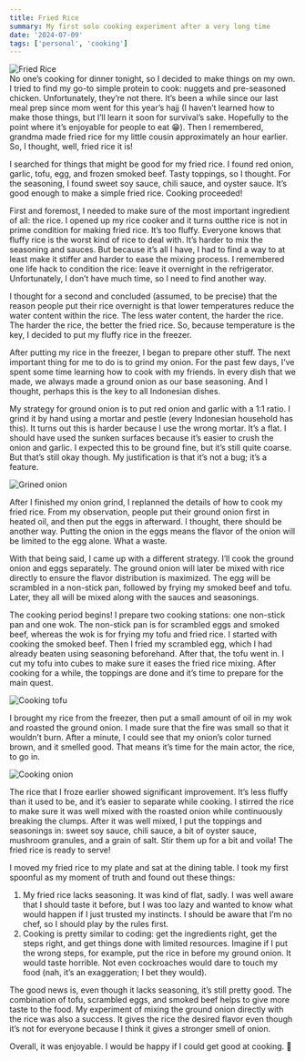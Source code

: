 ```yaml
---
title: Fried Rice
summary: My first solo cooking experiment after a very long time
date: '2024-07-09'
tags: ['personal', 'cooking']
---
```


<div className="border-lg flex w-full items-center justify-center flex-col !space-y-1">
  <img src="/static/images/fried-rice/1.JPG" className="rounded-lg" alt="Fried Rice" />
</div>
No one’s cooking for dinner tonight, so I decided to make things on my own. I tried to find my go-to simple protein to cook: nuggets and pre-seasoned chicken. Unfortunately, they’re not there. It’s been a while since our last meal prep since mom went for this year’s hajj (I haven’t learned how to make those things, but I’ll learn it soon for survival’s sake. Hopefully to the point where it’s enjoyable for people to eat 😁). Then I remembered, grandma made fried rice for my little cousin approximately an hour earlier. So, I thought, well, fried rice it is!

I searched for things that might be good for my fried rice. I found red onion, garlic, tofu, egg, and frozen smoked beef. Tasty toppings, so I thought. For the seasoning, I found sweet soy sauce, chili sauce, and oyster sauce. It’s good enough to make a simple fried rice. Cooking proceeded!

First and foremost, I needed to make sure of the most important ingredient of all: the rice. I opened up my rice cooker and it turns outthe rice is not in prime condition for making fried rice. It’s too fluffy. Everyone knows that fluffy rice is the worst kind of rice to deal with. It’s harder to mix the seasoning and sauces. But because it’s all I have, I had to find a way to at least make it stiffer and harder to ease the mixing process. I remembered one life hack to condition the rice: leave it overnight in the refrigerator. Unfortunately, I don’t have much time, so I need to find another way.

I thought for a second and concluded (assumed, to be precise) that the reason people put their rice overnight is that lower temperatures reduce the water content within the rice. The less water content, the harder the rice. The harder the rice, the better the fried rice. So, because temperature is the key, I decided to put my fluffy rice in the freezer.

After putting my rice in the freezer, I began to prepare other stuff. The next important thing for me to do is to grind my onion. For the past few days, I’ve spent some time learning how to cook with my friends. In every dish that we made, we always made a ground onion as our base seasoning. And I thought, perhaps this is the key to all Indonesian dishes.

My strategy for ground onion is to put red onion and garlic with a 1:1 ratio. I grind it by hand using a mortar and pestle (every Indonesian household has this). It turns out this is harder because I use the wrong mortar. It’s a flat. I should have used the sunken surfaces because it’s easier to crush the onion and garlic. I expected this to be ground fine, but it’s still quite coarse. But that’s still okay though. My justification is that it’s not a bug; it’s a feature.

<div className="border-lg flex w-full items-center justify-center flex-col !space-y-1">
  <img src="/static/images/fried-rice/2.JPG" className="rounded-lg" alt="Grined onion" />
</div>

After I finished my onion grind, I replanned the details of how to cook my fried rice. From my observation, people put their ground onion first in heated oil, and then put the eggs in afterward. I thought, there should be another way. Putting the onion in the eggs means the flavor of the onion will be limited to the egg alone. What a waste.

With that being said, I came up with a different strategy. I’ll cook the ground onion and eggs separately. The ground onion will later be mixed with rice directly to ensure the flavor distribution is maximized. The egg will be scrambled in a non-stick pan, followed by frying my smoked beef and tofu. Later, they all will be mixed along with the sauces and seasonings.

The cooking period begins! I prepare two cooking stations: one non-stick pan and one wok. The non-stick pan is for scrambled eggs and smoked beef, whereas the wok is for frying my tofu and fried rice. I started with cooking the smoked beef. Then I fried my scrambled egg, which I had already beaten using seasoning beforehand. After that, the tofu went in. I cut my tofu into cubes to make sure it eases the fried rice mixing. After cooking for a while, the toppings are done and it’s time to prepare for the main quest.

<div className="border-lg flex w-full items-center justify-center flex-col !space-y-1">
  <img src="/static/images/fried-rice/3.JPG" className="rounded-lg" alt="Cooking tofu" />
</div>

I brought my rice from the freezer, then put a small amount of oil in my wok and roasted the ground onion. I made sure that the fire was small so that it wouldn’t burn. After a minute, I could see that my onion’s color turned brown, and it smelled good. That means it’s time for the main actor, the rice, to go in.

<div className="border-lg flex w-full items-center justify-center flex-col !space-y-1">
  <img src="/static/images/fried-rice/4.JPG" className="rounded-lg" alt="Cooking onion" />
</div>

The rice that I froze earlier showed significant improvement. It’s less fluffy than it used to be, and it’s easier to separate while cooking. I stirred the rice to make sure it was well mixed with the roasted onion while continuously breaking the clumps. After it was well mixed, I put the toppings and seasonings in: sweet soy sauce, chili sauce, a bit of oyster sauce, mushroom granules, and a grain of salt. Stir them up for a bit and voila! The fried rice is ready to serve!

I moved my fried rice to my plate and sat at the dining table. I took my first spoonful as my moment of truth and found out these things:

1.	My fried rice lacks seasoning. It was kind of flat, sadly. I was well aware that I should taste it before, but I was too lazy and wanted to know what would happen if I just trusted my instincts. I should be aware that I’m no chef, so I should play by the rules first.
2.	Cooking is pretty similar to coding: get the ingredients right, get the steps right, and get things done with limited resources. Imagine if I put the wrong steps, for example, put the rice in before my ground onion. It would taste horrible. Not even cockroaches would dare to touch my food (nah, it’s an exaggeration; I bet they would).

The good news is, even though it lacks seasoning, it’s still pretty good. The combination of tofu, scrambled eggs, and smoked beef helps to give more taste to the food. My experiment of mixing the ground onion directly with the rice was also a success. It gives the rice the desired flavor even though it’s not for everyone because I think it gives a stronger smell of onion.

Overall, it was enjoyable. I would be happy if I could get good at cooking. 🙂

